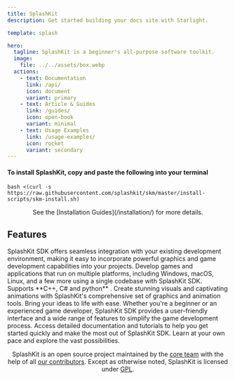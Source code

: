 ```yaml
---
title: SplashKit
description: Get started building your docs site with Starlight.

template: splash

hero:
  tagline: SplashKit is a beginner's all-purpose software toolkit.
  image:
    file: ../../assets/box.webp
  actions:
    - text: Documentation
      link: /api/
      icon: document
      variant: primary
    - text: Article & Guides
      link: /guides/
      icon: open-book
      variant: minimal
    - text: Usage Examples
      link: /usage-examples/
      icon: rocket
      variant: secondary
---
```






#### To install SplashKit, copy and paste the following into your terminal

```shell
bash <(curl -s https://raw.githubusercontent.com/splashkit/skm/master/install-scripts/skm-install.sh)
```

<center>See the [Installation Guides](/installation/) for more details.</center>

## Features

<CardGrid>
  <Card title="Easy Integration" icon="carbon:ibm-cloud-pak-integration">
    SplashKit SDK offers seamless integration with your existing development
    environment, making it easy to incorporate powerful graphics and game
    development capabilities into your projects.
  </Card>
  <Card title="Cross-Platform Support:" icon="system-uicons:airplay">
    Develop games and applications that run on multiple platforms, including
    Windows, macOS, Linux, and a few more using a single codebase with SplashKit
    SDK. Supports **C++, C# and python** .
  </Card>
  <Card title="Rich Graphics and Animation" icon="clarity:animation-solid">
    Create stunning visuals and captivating animations with SplashKit's
    comprehensive set of graphics and animation tools. Bring your ideas to life
    with ease.
  </Card>
  <Card title="Game Development Made Simple" icon="icon-park-outline:game-two">
    Whether you're a beginner or an experienced game developer, SplashKit SDK
    provides a user-friendly interface and a wide range of features to simplify
    the game development process.
  </Card>
  <Card title="Extensive Documentation" icon="iconoir:google-docs">
    Access detailed documentation and tutorials to help you get started quickly
    and make the most out of SplashKit SDK. Learn at your own pace and explore
    the vast possibilities.
  </Card>
  <Card title="Continuous Updates and Support" icon="grommet-icons:troubleshoot">
    <LinkCard
    title="Troubleshooting"
    icon="pencil"
    description="FAQs on MacOS, Windows, Linux and WSL"
    href="/troubleshoot/"
    />
  </Card>
</CardGrid>

<footer>
<center>

  SplashKit is an open source project maintained by the [core team](https://github.com/orgs/splashkit/people) with the help of
  all [our contributors](https://github.com/orgs/splashkit/people). Except as otherwise noted, SplashKit is licensed under [GPL](https://www.gnu.org/licenses/gpl-3.0.en.html#content).
</center>
</footer>
